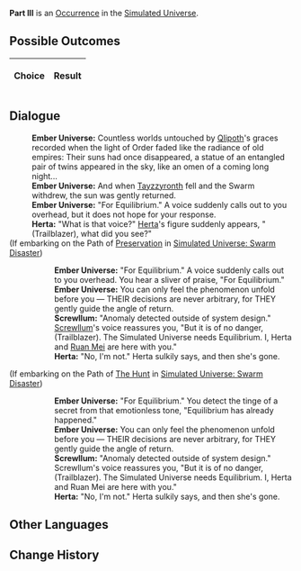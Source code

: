 {{Simulated Universe Event Infobox
|title         = Part III
|image         = 4.png
|type          =
|domains_su    = 
|domains_ext   = 
|domains_swarm = 
|domains_gng   = 
|requirements  =
|prev          = 
|next          = 
|indexRewards  =
|characters    = Herta;Ruan Mei;Qlipoth;Tayzzyronth;Screwllum
}}
'''Part III''' is an [[Simulated Universe/Occurrence|Occurrence]] in the [[Simulated Universe]].

==Possible Outcomes==
{| class="article-table"
!Choice
!Result

|}

<!--
==Gameplay Notes==

-->
==Dialogue==
{{Dialogue Start}}
:'''Ember Universe:''' Countless worlds untouched by [[Qlipoth]]'s graces recorded when the light of Order faded like the radiance of old empires: Their suns had once disappeared, a statue of an entangled pair of twins appeared in the sky, like an omen of a coming long night...
:'''Ember Universe:''' And when [[Tayzzyronth]] fell and the Swarm withdrew, the sun was gently returned.
:'''Ember Universe:''' "For Equilibrium." A voice suddenly calls out to you overhead, but it does not hope for your response.
:'''Herta:''' "What is that voice?" [[Herta]]'s figure suddenly appears, "(Trailblazer), what did you see?"
;(If embarking on the Path of [[Simulated Universe/Paths#Preservation|Preservation]] in [[Simulated Universe: Swarm Disaster]])
:{{SU Special Dialogue|Preservation|For Equilibrium!|The Universe requires equilibrium.}}
::'''Ember Universe:''' "For Equilibrium." A voice suddenly calls out to you overhead. You hear a sliver of praise, "For Equilibrium."
::'''Ember Universe:''' You can only feel the phenomenon unfold before you &mdash; THEIR decisions are never arbitrary, for THEY gently guide the angle of return.
::'''Screwllum:''' "Anomaly detected outside of system design." [[Screwllum]]'s voice reassures you, "But it is of no danger, (Trailblazer). The Simulated Universe needs Equilibrium. I, Herta and [[Ruan Mei]] are here with you."
::'''Herta:''' "No, I'm not." Herta sulkily says, and then she's gone.
;(If embarking on the Path of [[Simulated Universe/Paths#The Hunt|The Hunt]] in [[Simulated Universe: Swarm Disaster]])
:{{SU Special Dialogue|The Hunt|Can I refuse Equilibrium?|The Simulated Universe may not require... equilibrium.}}
::'''Ember Universe:''' "For Equilibrium." You detect the tinge of a secret from that emotionless tone, "Equilibrium has already happened."
::'''Ember Universe:''' You can only feel the phenomenon unfold before you &mdash; THEIR decisions are never arbitrary, for THEY gently guide the angle of return.
::'''Screwllum:''' "Anomaly detected outside of system design." Screwllum's voice reassures you, "But it is of no danger, (Trailblazer). The Simulated Universe needs Equilibrium. I, Herta and Ruan Mei are here with you."
::'''Herta:''' "No, I'm not." Herta sulkily says, and then she's gone.
{{Dialogue End}}

==Other Languages==
{{Other Languages
|en   = Part III
|zhs  = 其三
|zht  = 其三
|ja   = その3
|ko   = III
|es   = Parte III
|fr   = Partie&nbsp;III
|ru   = III
|th   = ตอน 3
|vi   = Phần 3
|de   = Teil 3
|id   = Bagian III
|pt   = Parte III
}}

==Change History==
{{Change History|<!--unknown-->}}
